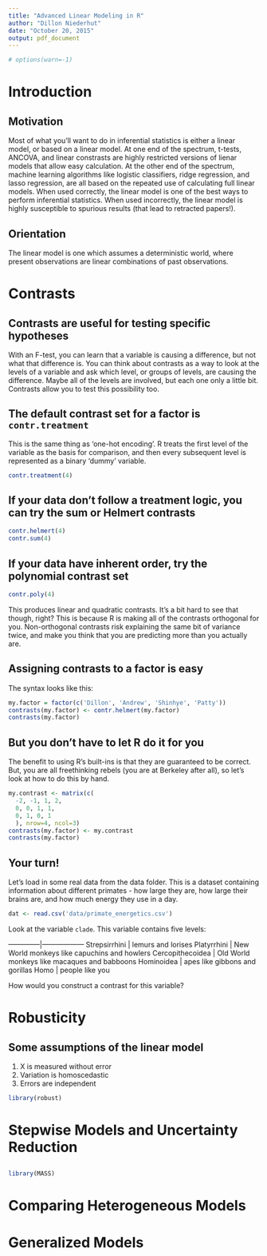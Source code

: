 ```yaml
---
title: "Advanced Linear Modeling in R"
author: "Dillon Niederhut"
date: "October 20, 2015"
output: pdf_document
---
```


```r
# options(warn=-1)
```

# Introduction

## Motivation

Most of what you'll want to do in inferential statistics is either a linear model, or based on a linear model. At one end of the spectrum, t-tests, ANCOVA, and linear constrasts are highly restricted versions of lienar models that allow easy calculation. At the other end of the spectrum, machine learning algorithms like logistic classifiers, ridge regression, and lasso regression, are all based on the repeated use of calculating full linear models. When used correctly, the linear model is one of the best ways to perform inferential statistics. When used incorrectly, the linear model is highly susceptible to spurious results (that lead to retracted papers!).

## Orientation

The linear model is one which assumes a deterministic world, where present observations are linear combinations of past observations.

# Contrasts

## Contrasts are useful for testing specific hypotheses

With an F-test, you can learn that a variable is causing a difference, but not what that difference is. You can think about contrasts as a way to look at the levels of a variable and ask which level, or groups of levels, are causing the difference. Maybe all of the levels are involved, but each one only a little bit. Contrasts allow you to test this possibility too. 

## The default contrast set for a factor is `contr.treatment`

This is the same thing as 'one-hot encoding'. R treats the first level of the variable as the basis for comparison, and then every subsequent level is represented as a binary 'dummy' variable.

```r
contr.treatment(4)
```

## If your data don't follow a treatment logic, you can try the sum or Helmert contrasts

```r
contr.helmert(4)
contr.sum(4)
```

## If your data have inherent order, try the polynomial contrast set

```r
contr.poly(4)
```

This produces linear and quadratic contrasts. It's a bit hard to see that though, right? This is because R is making all of the contrasts orthogonal for you. Non-orthogonal contrasts risk explaining the same bit of variance twice, and make you think that you are predicting more than you actually are.

## Assigning contrasts to a factor is easy

The syntax looks like this:

```r
my.factor = factor(c('Dillon', 'Andrew', 'Shinhye', 'Patty'))
contrasts(my.factor) <- contr.helmert(my.factor)
contrasts(my.factor)
```

## But you don't have to let R do it for you

The benefit to using R's built-ins is that they are guaranteed to be correct. But, you are all freethinking rebels (you are at Berkeley after all), so let's look at how to do this by hand.

```r
my.contrast <- matrix(c(
  -2, -1, 1, 2,
  0, 0, 1, 1,
  0, 1, 0, 1
  ), nrow=4, ncol=3)
contrasts(my.factor) <- my.contrast
contrasts(my.factor)
```

## Your turn!

Let's load in some real data from the data folder. This is a dataset containing information about different primates -  how large they are, how large their brains are, and how much energy they use in a day.

```r
dat <- read.csv('data/primate_energetics.csv')
```

Look at the variable `clade`. This variable contains five levels:

--------------|------------------
Strepsirrhini | lemurs and lorises
Platyrrhini | New World monkeys like capuchins and howlers
Cercopithecoidea | Old World monkeys like macaques and babboons
Hominoidea | apes like gibbons and gorillas
Homo | people like you

How would you construct a contrast for this variable?

# Robusticity

## Some assumptions of the linear model

1. X is measured without error
2. Variation is homoscedastic
3. Errors are independent

```r
library(robust)
```

# Stepwise Models and Uncertainty Reduction

## 

```r
library(MASS)
```

# Comparing Heterogeneous Models

##

# Generalized Models

## 

